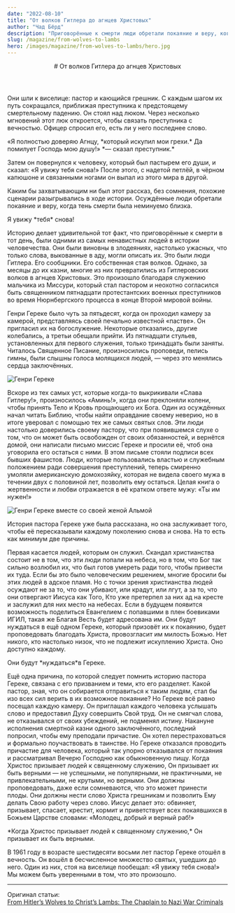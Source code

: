 ```yaml
---
date: "2022-08-10"
title: "От волков Гитлера до агнцев Христовых"
author: "Чад Бёрд"
description: "Приговорённые к смерти люди обретали покаяние и веру, когда её тень была неминуемо близка"
slug: /magazine/from-wolves-to-lambs
hero: /images/magazine/from-wolves-to-lambs/hero.jpg
---
```


<Header src="/images/magazine/from-wolves-to-lambs/hero.jpg" date="2022-08-10" author="Чад Бёрд">
  # От волков Гитлера до <Highlighted color="--accent-pink">агнцев Христовых</Highlighted>
</Header>

Они шли к виселице: пастор и кающийся грешник. С каждым шагом их путь сокращался, приближая преступника к предстоящему смертельному падению. Он стоял над люком. Через несколько мгновений этот люк откроется, чтобы связать преступника с вечностью. Офицер спросил его, есть ли у него последнее слово.

<ColoredTextBlock color="--accent-blue">
  «Я полностью доверяю Агнцу, *который искупил мои грехи.* Да помилует Господь мою душу!» *— сказал
  преступник.*
</ColoredTextBlock>

Затем он повернулся к человеку, который был пастырем его души, и сказал: «Я увижу тебя снова!» После этого, с надетой петлёй, в чёрном капюшоне и связанными ногами он выпал из этого мира в другой.

Каким бы захватывающим ни был этот рассказ, без сомнения, похожие сценарии разыгрывались в ходе истории. Осуждённые люди обретали покаяние и веру, когда тень смерти была неминуемо близка.

<Thought>
  Я увижу *тебя*
  <HighlightedTextBlock color="--accent-yellow">снова!</HighlightedTextBlock>
</Thought>

Историю делает удивительной тот факт, что приговорённые к смерти в тот день, были одними из самых ненавистных людей в истории человечества. Они были виновны в злодеяниях, настолько ужасных, что только слова, выкованные в аду, могли описать их. Это были люди Гитлера. Его сообщники. Его собственная стая волков. Однако, за месяцы до их казни, многие из них превратились из Гитлеровских волков в агнцев Христовых. Это произошло благодаря служению мальчика из Миссури, который cтал пастором и неохотно согласился быть священником пятнадцати протестантских военных преступников во время Нюрнбергского процесса в конце Второй мировой войны.

Генри Гереке было чуть за пятьдесят, когда он проходил камеру за камерой, представляясь своей печально известной «пастве». Он пригласил их на богослужение. Некоторые отказались, другие колебались, а третьи обещали прийти. Из пятнадцати стульев, установленных для первого служения, только тринадцать были заняты. Читалось Священное Писание, произносились проповеди, пелись гимны, были слышны голоса молящихся людей, — через это менялись сердца заключённых.

![Генри Гереке](/images/magazine/from-wolves-to-lambs/genry-gerecke.jpg)

Вскоре из тех самых уст, которые когда-то выкрикивали «Слава Гитлеру!», произносилось «Аминь!», когда они преклоняли колени, чтобы принять Тело и Кровь прощающего их Бога. Один из осуждённых начал читать Библию, чтобы найти оправдание своему неверию, но в итоге уверовал с помощью тех же самых святых слов. Эти люди настолько доверились своему пастору, что при появившемся слухе о том, что он может быть освобожден от своих обязанностей, и вернётся домой, они написали письмо миссис Гереке и просили её, чтоб она уговорила его остаться с ними. В этом письме стояли подписи всех бывших фашистов. Люди, которые пользовались властью и служебным положением ради совершения преступлений, теперь смиренно умоляли американскую домохозяйку, которая не видела своего мужа в течении двух с половиной лет, позволить ему остаться. Целая книга о жертвенности и любви отражается в её кратком ответе мужу: «Ты им нужен!»

![Генри Гереке вместе со своей женой Альмой](/images/magazine/from-wolves-to-lambs/gerecke-family.jpg)

История пастора Гереке уже была рассказана, но она заслуживает того, чтобы её пересказывали каждому поколению снова и снова. На то есть как минимум две причины.

Первая касается людей, которым он служил. Скандал христианства состоит не в том, что эти люди попали на небеса, но в том, что Бог так сильно возлюбил их, что был готов умереть ради того, чтобы привести их туда. Если бы это было человеческим решением, многие бросили бы этих людей в адское пламя. Но с точки зрения христианства людей осуждают не за то, что они убивают, или крадут, или лгут, а за то, что они отвергают Иисуса как Того, Кто уже претерпел за них ад на кресте и заслужил для них место на небесах. Если в будущем появится возможность поделиться Евангелием с попавшими в плен боевиками ИГИЛ, такая же Благая Весть будет адресована им. Они будут нуждаться в ещё одном Гереке, который призовёт их к покаянию, будет проповедовать благодать Христа, провозгласит им милость Божью. Нет никого, кто настолько низок, что не подлежит искуплению Христа. Оно доступно каждому.

<Thought>
  Они будут <HighlightedTextBlock color="--accent-yellow">*нуждаться*</HighlightedTextBlock>в
  Гереке.
</Thought>

Ещё одна причина, по которой следует помнить историю пастора Гереке, связана с его призванием и теми, кто его разделяет. Какой пастор, зная, что он собирается отправиться к таким людям, стал бы изо всех сил верить в их возможное покаяние? Но Гереке всё равно посещал каждую камеру. Он приглашал каждого человека услышать слово и предоставил Духу совершить Свой труд. Он не смягчал слова, не отказывался от своих убеждений, не подменял истину. Накануне исполнения смертной казни одного заключённого, последний попросил, чтобы ему преподали причастие. Он хотел перестраховаться и формально поучаствовать в таинстве. Но Гереке отказался проводить причастие для человека, который так упорно отказывался от покаяния и рассматривал Вечерю Господню как обыкновенную пищу. Когда Христос призывает людей к священному служению, Он призывает их быть верными — не успешными, не популярными, не практичными, не привлекательными, не крутыми, но верными. Они должны проповедовать, даже если сомневаются, что это может принести плоды. Они должны нести слово Христа грешникам и позволить Ему делать Свою работу через слово. Иисус делает это: обвиняет, призывает, спасает, крестит, кормит и приветствует всех покаявшихся в Божьем Царстве словами: «Молодец, добрый и верный раб!»

<ColoredTextBlock color="--accent-blue">
  *Когда Христос призывает людей к священному служению,* Он призывает их быть верными.
</ColoredTextBlock>

В 1961 году в возрасте шестидесяти восьми лет пастор Гереке отошёл в вечность. Он вошёл в бесчисленное множество святых, ушедших до него. Один из них, стоя на виселице пообещал: «Я увижу тебя снова!» Мы можем быть уверенными в том, что это произошло.

---

Оригинал статьи:\
[From Hitler’s Wolves to Christ’s Lambs: The Chaplain to Nazi War Criminals](https://www.1517.org/articles/from-hitlers-wolves-to-christs-lambs-the-chaplain-to-nazi-war-criminals)
